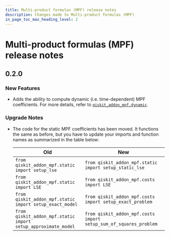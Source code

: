 ```yaml
---
title: Multi-product formulas (MPF) release notes
description: Changes made to Multi-product formulas (MPF)
in_page_toc_max_heading_level: 2
---
```


<span id="release-notes" />

<span id="id1" />

# Multi-product formulas (MPF) release notes

<span id="release-notes-0-2-0" />

<span id="id2" />

## 0.2.0

<span id="release-notes-0-2-0-new-features" />

### New Features

*   Adds the ability to compute dynamic (i.e. time-dependent) MPF coefficients. For more details, refer to [`qiskit_addon_mpf.dynamic`](dynamic#module-qiskit_addon_mpf.dynamic "qiskit_addon_mpf.dynamic").

<span id="release-notes-0-2-0-upgrade-notes" />

### Upgrade Notes

*   The code for the static MPF coefficients has been moved. It functions the same as before, but you have to update your imports and function names as summarized in the table below:

    | Old                                                           | New                                                               |
    | ------------------------------------------------------------- | ----------------------------------------------------------------- |
    | `from qiskit_addon_mpf.static import setup_lse`               | `from qiskit_addon_mpf.static import setup_static_lse`            |
    | `from qiskit_addon_mpf.static import LSE`                     | `from qiskit_addon_mpf.costs import LSE`                          |
    | `from qiskit_addon_mpf.static import setup_exact_model`       | `from qiskit_addon_mpf.costs import setup_exact_problem`          |
    | `from qiskit_addon_mpf.static import setup_approximate_model` | `from qiskit_addon_mpf.costs import setup_sum_of_squares_problem` |

